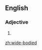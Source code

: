 ==English==

===Adjective===
{{en-adj}}
# {{alternative spelling of|widebodied|lang=en}}

[[zh:wide-bodied]]